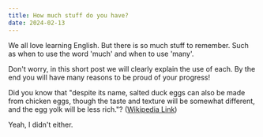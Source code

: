 ```yaml
---
title: How much stuff do you have?
date: 2024-02-13
---
```


We all love learning English. But there is so much stuff to remember. 
Such as when to use the word 'much' and  when to use 'many'.

Don't worry, in this short post we will clearly explain the use of each. 
By the end you will have many reasons to be proud of your progress!

Did you know that "despite its name, salted duck eggs can also be made from chicken eggs, though the taste and texture will be somewhat different, and the egg yolk will be less rich."? ([Wikipedia Link](https://en.wikipedia.org/wiki/Salted_duck_egg))

Yeah, I didn't either.
